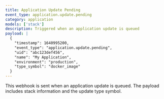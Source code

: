 ```yaml
---
title: Application Update Pending
event_type: application.update.pending
category: application
models: ['stack']
description: Triggered when an application update is queued
payload: |
  {
    "timestamp": 1640995200,
    "event_type": "application.update.pending",
    "uid": "abc123def456",
    "name": "My Application",
    "environment": "production",
    "type_symbol": "docker_image"
  }
---
```


This webhook is sent when an application update is queued. The payload includes stack information and the update type symbol.